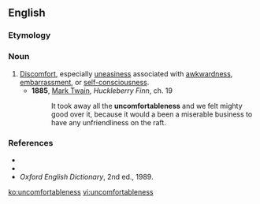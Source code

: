 ==English==

===Etymology===
{{suffix|en|uncomfortable|ness}}

===Noun===
{{en-noun|-}}

# [[discomfort|Discomfort]], especially [[uneasiness]] associated with [[awkwardness]], [[embarrassment]], or [[self-consciousness]].
#* '''1885''', [[w:Mark_Twain|Mark Twain]], ''Huckleberry Finn'', ch. 19
#*: It took away all the '''uncomfortableness''' and we felt mighty good over it, because it would a been a miserable business to have any unfriendliness on the raft.

===References===
* {{R:Webster 1828}}
* {{R:Dictionary.com}}
* ''Oxford English Dictionary'', 2nd ed., 1989.

[[ko:uncomfortableness]]
[[vi:uncomfortableness]]